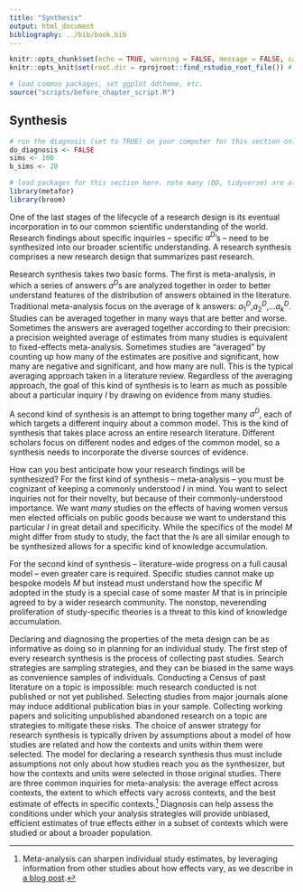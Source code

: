 ```yaml
---
title: "Synthesis"
output: html_document
bibliography: ../bib/book.bib 
---
```


<!-- note do_bookdown is set in index.rmd, so we know if you're running just this .Rmd or compiling the book-->
```r
knitr::opts_chunk$set(echo = TRUE, warning = FALSE, message = FALSE, cache = FALSE)
knitr::opts_knit$set(root.dir = rprojroot::find_rstudio_root_file()) # files are all relative to RStudio project home
```

```r
# load common packages, set ggplot ddtheme, etc.
source("scripts/before_chapter_script.R")
```

<!-- start post here, do not edit above -->

## Synthesis

<!-- make sure to rename the section title below -->

```r
# run the diagnosis (set to TRUE) on your computer for this section only before pushing to Github. no diagnosis will ever take place on github.
do_diagnosis <- FALSE
sims <- 100
b_sims <- 20
```

```r
# load packages for this section here. note many (DD, tidyverse) are already available, see scripts/package-list.R
library(metafor)
library(broom)
```


One of the last stages of the lifecycle of a research design is its eventual incorporation in to our common scientific understanding of the world. Research findings about specific inquiries -- specific $a^D$'s -- need to be synthesized into our broader scientific understanding. A research synthesis comprises a new research design that summarizes past research.

Research synthesis takes two basic forms. The first is meta-analysis, in which a series of answers $a^D$s are analyzed together in order to better understand features of the distribution of answers obtained in the literature. Traditional meta-analysis focus on the average of k answers: $a_1^D$,$a_2^D$,...$a_k^D$. Studies can be averaged together in many ways that are better and worse. Sometimes the answers are averaged together according to their precision: a precision weighted average of estimates from many studies is equivalent to fixed-effects meta-analysis. Sometimes studies are "averaged" by counting up how many of the estimates are positive and significant, how many are negative and significant, and how many are null. This is the typical averaging approach taken in a literature review. Regardless of the averaging approach, the goal of this kind of synthesis is to learn as much as possible about a particular inquiry $I$ by drawing on evidence from many studies.

A second kind of synthesis is an attempt to bring together many $a^D$, each of which targets a different inquiry about a common model. This is the kind of synthesis that takes place across an entire research literature. Different scholars focus on different nodes and edges of the common model, so a synthesis needs to incorporate the diverse sources of evidence.

How can you best anticipate how your research findings will be synthesized? For the first kind of synthesis -- meta-analysis -- you must be cognizant of keeping a commonly understood $I$ in mind. You want to select inquiries not for their novelty, but because of their commonly-understood importance. We want *many* studies on the effects of having women versus men elected officials on public goods because we want to understand this particular $I$ in great detail and specificity. While the specifics of the model $M$ might differ from study to study, the fact that the $I$s are all similar enough to be synthesized allows for a specific kind of knowledge accumulation.

For the second kind of synthesis -- literature-wide progress on a full causal model -- even greater care is required. Specific studies cannot make up bespoke models $M$ but instead must understand how the specific $M$ adopted in the study is a special case of some master $M$ that is in principle agreed to by a wider research community. The nonstop, neverending proliferation of study-specific theories is a threat to this kind of knowledge accumulation. 
<!-- (Cite cyrus on causal empiricism, that psych paper on crazy proliferation of theories). -->

Declaring and diagnosing the properties of the meta design can be as informative as doing so in planning for an individual study. The first step of every research synthesis is the process of collecting past studies. Search strategies are sampling strategies, and they can be biased in the same ways as convenience samples of individuals. Conducting a Census of past literature on a topic is impossible: much research conducted is not published or not yet published. Selecting studies from major journals alone may induce additional publication bias in your sample. Collecting working papers and soliciting unpublished abandoned research on a topic are strategies to mitigate these risks. The choice of answer strategy for research synthesis is typically driven by assumptions about a model of how studies are related and how the contexts and units within them were selected. The model for declaring a research synthesis thus must include assumptions not only about how studies reach you as the synthesizer, but how the contexts and units were selected in those original studies. There are three common inquiries for meta-analysis: the average effect across contexts, the extent to which effects vary across contexts, and the best estimate of effects in specific contexts.^[Meta-analysis can sharpen individual study estimates, by leveraging information from other studies about how effects vary, as we describe in [a blog post](https://declaredesign.org/blog/meta-analysis-can-be-used-not-just-to-guess-about-effects-out-of-sample-but-also-to-re-evaluate-effects-in-sample.html).] Diagnosis can help assess the conditions under which your analysis strategies will provide unbiased, efficient estimates of true effects either in a subset of contexts which were studied or about a broader population.

<!-- -- need to share materials -->
<!-- -- share all the data so meta-analyses can answer other questions from your data -->

<!-- -- meta-analysis is a design too!  -->
<!-- -- model: research designs of your constituent studies, including whether they have good designs! -->
<!-- -- inquiries: population average effect, best estimate of effects in specific contexts, how much effects vary across sites; effects need not be average effect, could be meta-analysis of heterogeneous effects -->
<!-- -- data strategy: how do you select studies, do you include only published studies, etc. -->
<!-- -- answer strategy:  -->


<!-- # ```{r} -->
<!-- # study_design_fixed <-  -->
<!-- #   declare_model(N = 100, U = rnorm(N), potential_outcomes(Y ~ 0.2 * Z + U)) +  -->
<!-- #   declare_inquiry(study_ATE = mean(Y_Z_1 - Y_Z_0)) +  -->
<!-- #   declare_assignment(Z = complete_ra(N, m = 50), legacy = FALSE) +  -->
<!-- #   declare_measurement(Y = reveal_outcomes(Y ~ Z)) +  -->
<!-- #   declare_estimator(Y ~ Z, model = difference_in_means) -->
<!-- #  -->
<!-- # draw_inquiries(study_design_fixed) -->
<!-- #  -->
<!-- # diagnose_design(study_design_fixed, sims = 500) -->
<!-- #  -->
<!-- # study_design_random <-  -->
<!-- #   declare_model(N = 100, U = rnorm(N), potential_outcomes(Y ~ rnorm(1, mean = 0.2, sd = 0.3) * Z + U)) +  -->
<!-- #   declare_inquiry(study_ATE = mean(Y_Z_1 - Y_Z_0)) +  -->
<!-- #   declare_assignment(Z = complete_ra(N, m = 50), legacy = FALSE) +  -->
<!-- #   declare_measurement(Y = reveal_outcomes(Y ~ Z)) +  -->
<!-- #   declare_estimator(Y ~ Z, model = difference_in_means) -->
<!-- #  -->
<!-- # draw_inquiries(study_design_random) -->
<!-- #  -->
<!-- # diagnose_design(study_design_random, sims = 500) -->
<!-- #  -->
<!-- #  -->
<!-- # model <- -->
<!-- #   declare_model(data = simulate_design(study_design_fixed, study_design_random, sims = 100)) -->
<!-- #  -->
<!-- # inquiry <-  -->
<!-- #   declare_inquiry(PATE = 0.2) -->
<!-- #  -->
<!-- # answer_strategy <-  -->
<!-- #   declare_estimator(handler = label_estimator(function(data){ -->
<!-- #     with(data, tidy(rma.uni(yi = estimate, sei = std.error, subset = design_label == "study_design_fixed", method = "REML"), conf.int = TRUE)) -->
<!-- #   }), label = "dFE-eRE", inquiry = "PATE") + -->
<!-- #   declare_estimator(handler = label_estimator(function(data){ -->
<!-- #     with(data, tidy(rma.uni(yi = estimate, sei = std.error, subset = design_label == "study_design_random", method = "REML"), conf.int = TRUE)) -->
<!-- #   }), label = "dRE-eRE", inquiry = "PATE") +  -->
<!-- #   declare_estimator(handler = label_estimator(function(data){ -->
<!-- #     with(data, tidy(rma.uni(yi = estimate, sei = std.error, subset = design_label == "study_design_fixed", method = "FE"), conf.int = TRUE)) -->
<!-- #   }), label = "dFE-eFE", inquiry = "PATE") +  -->
<!-- #   declare_estimator(handler = label_estimator(function(data){ -->
<!-- #     with(data, tidy(rma.uni(yi = estimate, sei = std.error, subset = design_label == "study_design_random", method = "FE"), conf.int = TRUE)) -->
<!-- #   }), label = "dRE-eFE", inquiry = "PATE") -->
<!-- #  -->
<!-- # design <- model + inquiry + answer_strategy -->
<!-- # ``` -->
<!-- #  -->
<!-- # ```{r} -->
<!-- # dat <- draw_data(design) -->
<!-- #  -->
<!-- # est <- get_estimates(design, data = dat) %>%  -->
<!-- #   mutate(y = if_else(str_detect(estimator_label, "eRE"), 0.07, -0.07), -->
<!-- #          plot_label = if_else(str_detect(estimator_label, "eRE"), "RE", "FE"), -->
<!-- #          design_label = if_else(str_detect(estimator_label, "dRE"), "study_design_random", "study_design_fixed")) -->
<!-- #  -->
<!-- # dat %>%  -->
<!-- #   ggplot(aes(x = estimate, y = 0, size = 1/std.error)) +  -->
<!-- #   geom_jitter(height = 0.02, width = 0, alpha = 0.5) +  -->
<!-- #   geom_errorbarh(data = est, aes(y = y, xmin = conf.low, xmax = conf.high), size = 0.5, height = 0.005) +  -->
<!-- #   geom_point(data = est, aes(y = y), size = 2.5) +  -->
<!-- #   geom_text(data = est, aes(y = y, label = plot_label), nudge_y = 0.015, size = 4) +  -->
<!-- #   coord_cartesian(ylim = c(-0.1, 0.1)) +  -->
<!-- #   facet_grid(design_label~ .) -->
<!-- # ``` -->
<!-- #  -->
<!-- # ```{r, echo = FALSE, eval = do_diagnosis} -->
<!-- # diagnosis <- diagnose_design(design, sims = sims) -->
<!-- # ``` -->
<!-- #  -->
<!-- # ```{r, echo = FALSE, purl = FALSE} -->
<!-- # # figure out where the dropbox path is, create the directory if it doesn't exist, and name the RDS file -->
<!-- # rds_file_path <- paste0(get_dropbox_path("19_Synthesis"), "/diagnosis.RDS") -->
<!-- # if (do_diagnosis & !exists("do_bookdown")) { -->
<!-- #   write_rds(diagnosis, file = rds_file_path) -->
<!-- # } -->
<!-- # diagnosis <- read_rds(rds_file_path) -->
<!-- # ``` -->
<!-- #  -->
<!-- # ```{r} -->
<!-- # diagnosis %>%  -->
<!-- #   get_diagnosands %>%  -->
<!-- #   transmute( -->
<!-- #     model = if_else(str_detect(estimator_label, "dRE"), "RE", "FE"), -->
<!-- #     estimator = if_else(str_detect(estimator_label, "eRE"), "RE", "FE"), -->
<!-- #     bias, coverage -->
<!-- #   ) %>%  -->
<!-- #   kable(digits = 2) -->
<!-- # ``` -->
<!-- #  -->


<!-- A research synthesis is a "meta MIDA" -->

<!-- M: A model that subsumes portions of the sub Ms -->
<!-- I: This is a summary of all of the Is across the studies -->
<!-- D: This is the inclusion / exclusion criteria. Transformations of the study data. standardization. (sampling, measurement.) -->
<!-- A: things like random effects or fixed effects -->


<!-- $I_1 \approx I_2 \approx I_3$ -->

<!-- Not -->

<!-- $a^M_1 \approx a^M_2 \approx a^M_3$ -->


<!-- Meta-analysis can be used not just to guess about effects out-of-sample but also to re-evaluate effects in sample: https://declaredesign.org/blog/2018-12-11-meta-analysis.html -->

<!-- - don't select on DV -->
<!-- - select on high quality MIDAs (drop those with bias) -->
<!-- - precision weighting (accounting for the quality of the design indirectly!) -->




<!-- ## grab bag -->

<!-- -- systematic reviews are sign and significance, meta-analysis are point estimates -->
